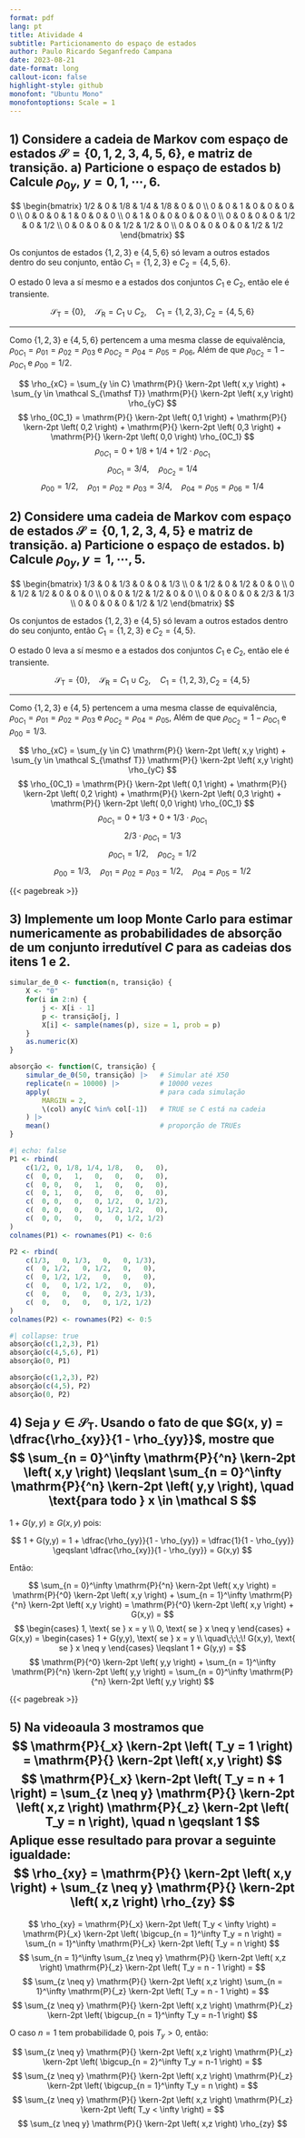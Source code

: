 ```yaml
---
format: pdf
lang: pt
title: Atividade 4
subtitle: Particionamento do espaço de estados
author: Paulo Ricardo Seganfredo Campana
date: 2023-08-21
date-format: long
callout-icon: false
highlight-style: github
monofont: "Ubuntu Mono"
monofontoptions: Scale = 1
---
```


::: hidden
\pagestyle{empty}
\thispagestyle{empty}
\newcommand{\p}[2][]{\mathrm{P}{#1} \kern-2pt \left( #2 \right)}
\newcommand{\pc}[2]{\mathrm{P} \kern-2pt \left( #1 \; \big\rvert \; #2 \right)}
\newcommand{\E}[1]{\mathrm{E} \kern-2pt \left[ #1 \right]}
:::

::: callout-note
# 1) Considere a cadeia de Markov com espaço de estados $\mathcal S = \{ 0, 1, 2, 3, 4, 5, 6 \}$, e matriz de transição. \newline a) Particione o espaço de estados \newline b) Calcule $\rho_{0y}, \; y = 0, 1, \cdots, 6$.

$$
\begin{bmatrix}
    1/2 & 0 & 1/8 & 1/4 & 1/8 &   0 &   0 \\
      0 & 0 &   1 &   0 &   0 &   0 &   0 \\
      0 & 0 &   0 &   1 &   0 &   0 &   0 \\
      0 & 1 &   0 &   0 &   0 &   0 &   0 \\
      0 & 0 &   0 &   0 & 1/2 &   0 & 1/2 \\
      0 & 0 &   0 &   0 & 1/2 & 1/2 &   0 \\
      0 & 0 &   0 &   0 &   0 & 1/2 & 1/2 
\end{bmatrix}
$$

Os conjuntos de estados $\{ 1,2,3 \}$ e $\{ 4,5,6 \}$ só levam a outros estados dentro do seu conjunto, então $C_1 = \{ 1,2,3 \}$ e $C_2 = \{ 4,5,6 \}$.

O estado 0 leva a sí mesmo e a estados dos conjuntos $C_1$ e $C_2$, então ele é transiente.

$$
\mathcal S_{\mathsf T} = \{ 0 \}, \quad 
\mathcal S_{\mathsf R} = C_1 \cup C_2, \quad 
C_1 =  \{ 1,2,3 \}, C_2 = \{ 4,5,6 \}
$$

---

Como $\{ 1,2,3 \}$ e $\{ 4,5,6 \}$ pertencem a uma mesma classe de equivalência, $\rho_{0C_1} = \rho_{01} = \rho_{02} = \rho_{03}$ e $\rho_{0C_2} = \rho_{04} = \rho_{05} = \rho_{06}$, Além de que $\rho_{0C_2} = 1 - \rho_{0C_1}$ e $\rho_{00} = 1/2$.

$$
\rho_{xC} = \sum_{y \in C} \p{x,y} + \sum_{y \in \mathcal S_{\mathsf T}} \p{x,y} \rho_{yC}
$$
$$
\rho_{0C_1} = \p{0,1} + \p{0,2} + \p{0,3} + \p{0,0} \rho_{0C_1}
$$
$$
\rho_{0C_1} = 0 + 1/8 + 1/4 + 1/2 \cdot \rho_{0C_1}
$$
$$
\rho_{0C_1} = 3/4, \quad \rho_{0C_2} = 1/4
$$
$$
\rho_{00} = 1/2, \quad \rho_{01} = \rho_{02} = \rho_{03} = 3/4, \quad \rho_{04} = \rho_{05} = \rho_{06} = 1/4
$$
:::

::: callout-note
# 2) Considere uma cadeia de Markov com espaço de estados $\mathcal S = \{ 0, 1, 2, 3, 4, 5 \}$ e matriz de transição. \newline a) Particione o espaço de estados. \newline b) Calcule $\rho_{0y}, y = 1, \cdots, 5$.

$$
\begin{bmatrix}
    1/3 &   0 & 1/3 &   0 &   0 & 1/3 \\
      0 & 1/2 &   0 & 1/2 &   0 &   0 \\
      0 & 1/2 & 1/2 &   0 &   0 &   0 \\
      0 &   0 & 1/2 & 1/2 &   0 &   0 \\
      0 &   0 &   0 &   0 & 2/3 & 1/3 \\
      0 &   0 &   0 &   0 & 1/2 & 1/2
\end{bmatrix}
$$

Os conjuntos de estados $\{ 1,2,3 \}$ e $\{ 4,5 \}$ só levam a outros estados dentro do seu conjunto, então $C_1 = \{ 1,2,3 \}$ e $C_2 = \{ 4,5 \}$.

O estado 0 leva a sí mesmo e a estados dos conjuntos $C_1$ e $C_2$, então ele é transiente.

$$
\mathcal S_{\mathsf T} = \{ 0 \}, \quad
\mathcal S_{\mathsf R} = C_1 \cup C_2, \quad
C_1 =  \{ 1,2,3 \}, C_2 = \{ 4,5 \}
$$

---

Como $\{ 1,2,3 \}$ e $\{ 4,5 \}$ pertencem a uma mesma classe de equivalência, $\rho_{0C_1} = \rho_{01} = \rho_{02} = \rho_{03}$ e $\rho_{0C_2} = \rho_{04} = \rho_{05}$, Além de que $\rho_{0C_2} = 1 - \rho_{0C_1}$ e $\rho_{00} = 1/3$.

$$
\rho_{xC} = \sum_{y \in C} \p{x,y} + \sum_{y \in \mathcal S_{\mathsf T}} \p{x,y} \rho_{yC}
$$
$$
\rho_{0C_1} = \p{0,1} + \p{0,2} + \p{0,3} + \p{0,0} \rho_{0C_1}
$$
$$
\rho_{0C_1} = 0 + 1/3 + 0 + 1/3 \cdot \rho_{0C_1}
$$
$$
2/3 \cdot \rho_{0C_1} = 1/3
$$
$$
\rho_{0C_1} = 1/2, \quad \rho_{0C_2} = 1/2
$$
$$
\rho_{00} = 1/3, \quad
\rho_{01} = \rho_{02} = \rho_{03} = 1/2, \quad
\rho_{04} = \rho_{05} = 1/2
$$
:::

{{< pagebreak >}}

::: callout-note
# 3) Implemente um loop Monte Carlo para estimar numericamente as probabilidades de absorção de um conjunto irredutível $C$ para as cadeias dos itens 1 e 2.

```r
simular_de_0 <- function(n, transição) {
    X <- "0"
    for(i in 2:n) {
        j <- X[i - 1]
        p <- transição[j, ]
        X[i] <- sample(names(p), size = 1, prob = p)
    }
    as.numeric(X)
}

absorção <- function(C, transição) {
    simular_de_0(50, transição) |>   # Simular até X50
    replicate(n = 10000) |>          # 10000 vezes
    apply(                           # para cada simulação
        MARGIN = 2,
        \(col) any(C %in% col[-1])   # TRUE se C está na cadeia
    ) |>
    mean()                           # proporção de TRUEs
}
```

```r
#| echo: false
P1 <- rbind(
    c(1/2, 0, 1/8, 1/4, 1/8,   0,   0),
    c(  0, 0,   1,   0,   0,   0,   0),
    c(  0, 0,   0,   1,   0,   0,   0),
    c(  0, 1,   0,   0,   0,   0,   0),
    c(  0, 0,   0,   0, 1/2,   0, 1/2),
    c(  0, 0,   0,   0, 1/2, 1/2,   0),
    c(  0, 0,   0,   0,   0, 1/2, 1/2)
)
colnames(P1) <- rownames(P1) <- 0:6

P2 <- rbind(
    c(1/3,   0, 1/3,   0,   0, 1/3),
    c(  0, 1/2,   0, 1/2,   0,   0),
    c(  0, 1/2, 1/2,   0,   0,   0),
    c(  0,   0, 1/2, 1/2,   0,   0),
    c(  0,   0,   0,   0, 2/3, 1/3),
    c(  0,   0,   0,   0, 1/2, 1/2)
)
colnames(P2) <- rownames(P2) <- 0:5
```

```r
#| collapse: true
absorção(c(1,2,3), P1)
absorção(c(4,5,6), P1)
absorção(0, P1)

absorção(c(1,2,3), P2)
absorção(c(4,5), P2)
absorção(0, P2)
```
:::

::: callout-note
# 4) Seja $y \in \mathcal S_{\mathsf T}$. Usando o fato de que $G(x, y) = \dfrac{\rho_{xy}}{1 - \rho_{yy}}$, mostre que $$ \sum_{n = 0}^\infty \p[^n]{x,y} \leqslant \sum_{n = 0}^\infty \p[^n]{y,y}, \quad \text{para todo } x \in \mathcal S $$

$1 + G(y,y) \geqslant G(x,y)$ pois:

$$
1 + G(y,y) =
1 + \dfrac{\rho_{yy}}{1 - \rho_{yy}} =
\dfrac{1}{1 - \rho_{yy}} \geqslant
\dfrac{\rho_{xy}}{1 - \rho_{yy}} =
G(x,y)
$$

Então:

$$
\sum_{n = 0}^\infty \p[^n]{x,y} = 
\p[^0]{x,y} + \sum_{n = 1}^\infty \p[^n]{x,y} =
\p[^0]{x,y} + G(x,y) =
$$
$$
\begin{cases}
    1, \text{ se } x = y \\
    0, \text{ se } x \neq y
\end{cases} + G(x,y) =
\begin{cases}
    1 + G(y,y),           \text{ se } x = y \\
    \quad\;\;\;\! G(x,y), \text{ se } x \neq y
\end{cases} \leqslant 1 + G(y,y) =
$$
$$
\p[^0]{y,y} + \sum_{n = 1}^\infty \p[^n]{y,y} = 
\sum_{n = 0}^\infty \p[^n]{y,y}
$$
:::

{{< pagebreak >}}

::: callout-note
# 5) Na videoaula 3 mostramos que $$ \p[_x]{T_y = 1} = \p{x,y} $$ $$ \p[_x]{T_y = n + 1} = \sum_{z \neq y} \p{x,z} \p[_z]{T_y = n}, \quad n \geqslant 1 $$ Aplique esse resultado para provar a seguinte igualdade: $$ \rho_{xy} = \p{x,y} + \sum_{z \neq y} \p{x,z} \rho_{zy} $$

$$
\rho_{xy} = 
\p[_x]{T_y < \infty} = 
\p[_x]{\bigcup_{n = 1}^\infty T_y = n} =
\sum_{n = 1}^\infty \p[_x]{T_y = n}
$$
$$
\sum_{n = 1}^\infty \sum_{z \neq y} \p{x,z} \p[_z]{T_y = n - 1} = 
$$
$$
\sum_{z \neq y} \p{x,z} \sum_{n = 1}^\infty \p[_z]{T_y = n - 1} = 
$$
$$
\sum_{z \neq y} \p{x,z} \p[_z]{\bigcup_{n = 1}^\infty T_y = n-1} 
$$

O caso $n = 1$ tem probabilidade 0, pois $T_y > 0$, então:

$$
\sum_{z \neq y} \p{x,z} \p[_z]{\bigcup_{n = 2}^\infty T_y = n-1} =
$$
$$
\sum_{z \neq y} \p{x,z} \p[_z]{\bigcup_{n = 1}^\infty T_y = n} = 
$$
$$
\sum_{z \neq y} \p{x,z} \p[_z]{T_y < \infty} =  
$$
$$
\sum_{z \neq y} \p{x,z} \rho_{zy} 
$$
:::